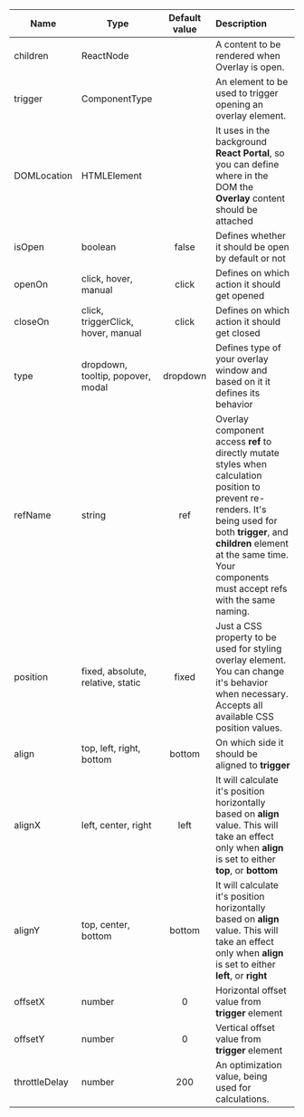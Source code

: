 | Name          | Type                               | Default value | Description                                                                                                                                                                                                                                         |
| ------------- | ---------------------------------- | :-----------: | :-------------------------------------------------------------------------------------------------------------------------------------------------------------------------------------------------------------------------------------------------- |
| children      | ReactNode                          |               | A content to be rendered when Overlay is open.                                                                                                                                                                                                      |
| trigger       | ComponentType                      |               | An element to be used to trigger opening an overlay element.                                                                                                                                                                                        |
| DOMLocation   | HTMLElement                        |               | It uses in the background **React Portal**, so you can define where in the DOM the **Overlay** content should be attached                                                                                                                           |
| isOpen        | boolean                            |     false     | Defines whether it should be open by default or not                                                                                                                                                                                                 |
| openOn        | click, hover, manual               |     click     | Defines on which action it should get opened                                                                                                                                                                                                        |
| closeOn       | click, triggerClick, hover, manual |     click     | Defines on which action it should get closed                                                                                                                                                                                                        |
| type          | dropdown, tooltip, popover, modal  |   dropdown    | Defines type of your overlay window and based on it it defines its behavior                                                                                                                                                                         |
| refName       | string                             |      ref      | Overlay component access **ref** to directly mutate styles when calculation position to prevent re-renders. It's being used for both **trigger**, and **children** element at the same time. Your components must accept refs with the same naming. |
| position      | fixed, absolute, relative, static  |     fixed     | Just a CSS property to be used for styling overlay element. You can change it's behavior when necessary. Accepts all available CSS position values.                                                                                                 |
| align         | top, left, right, bottom           |    bottom     | On which side it should be aligned to **trigger**                                                                                                                                                                                                   |
| alignX        | left, center, right                |     left      | It will calculate it's position horizontally based on **align** value. This will take an effect only when **align** is set to either **top**, or **bottom**                                                                                         |
| alignY        | top, center, bottom                |    bottom     | It will calculate it's position horizontally based on **align** value. This will take an effect only when **align** is set to either **left**, or **right**                                                                                         |
| offsetX       | number                             |       0       | Horizontal offset value from **trigger** element                                                                                                                                                                                                    |
| offsetY       | number                             |       0       | Vertical offset value from **trigger** element                                                                                                                                                                                                      |
| throttleDelay | number                             |      200      | An optimization value, being used for calculations.                                                                                                                                                                                                 |
